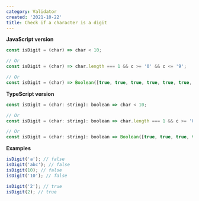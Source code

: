 ```yaml
---
category: Validator
created: '2021-10-22'
title: Check if a character is a digit
---
```


**JavaScript version**

```js
const isDigit = (char) => char < 10;

// Or
const isDigit = (char) => char.length === 1 && c >= '0' && c <= '9';

// Or
const isDigit = (char) => Boolean([true, true, true, true, true, true, true, true, true, true][char]);
```

**TypeScript version**

```js
const isDigit = (char: string): boolean => char < 10;

// Or
const isDigit = (char: string): boolean => char.length === 1 && c >= '0' && c <= '9';

// Or
const isDigit = (char: string): boolean => Boolean([true, true, true, true, true, true, true, true, true, true][char]);
```

**Examples**

```js
isDigit('a'); // false
isDigit('abc'); // false
isDigit(10); // false
isDigit('10'); // false

isDigit('2'); // true
isDigit(2); // true
```

